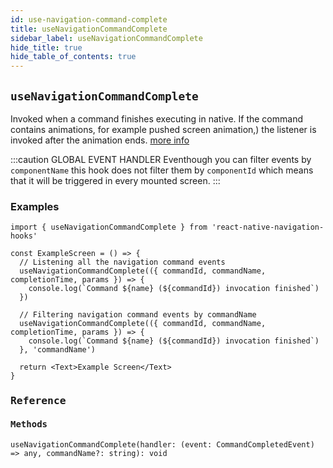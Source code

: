 ```yaml
---
id: use-navigation-command-complete
title: useNavigationCommandComplete
sidebar_label: useNavigationCommandComplete
hide_title: true
hide_table_of_contents: true
---
```


## `useNavigationCommandComplete`

Invoked when a command finishes executing in native. If the command contains animations, for example pushed screen animation,) the listener is invoked after the animation ends. [more info](https://wix.github.io/react-native-navigation/api/events/#registercommandcompletedlistener)

:::caution GLOBAL EVENT HANDLER
Eventhough you can filter events by `componentName` this hook does not filter them by `componentId` which means that it will be triggered in every mounted screen.
:::

### Examples

<samp id="use-navigation-command-complete" />

```tsx
import { useNavigationCommandComplete } from 'react-native-navigation-hooks'

const ExampleScreen = () => {
  // Listening all the navigation command events
  useNavigationCommandComplete(({ commandId, commandName, completionTime, params }) => {
    console.log(`Command ${name} (${commandId}) invocation finished`)
  })

  // Filtering navigation command events by commandName
  useNavigationCommandComplete(({ commandId, commandName, completionTime, params }) => {
    console.log(`Command ${name} (${commandId}) invocation finished`)
  }, 'commandName')

  return <Text>Example Screen</Text>
}
```

### Reference

#### Methods

`useNavigationCommandComplete(handler: (event: CommandCompletedEvent) => any, commandName?: string): void`
